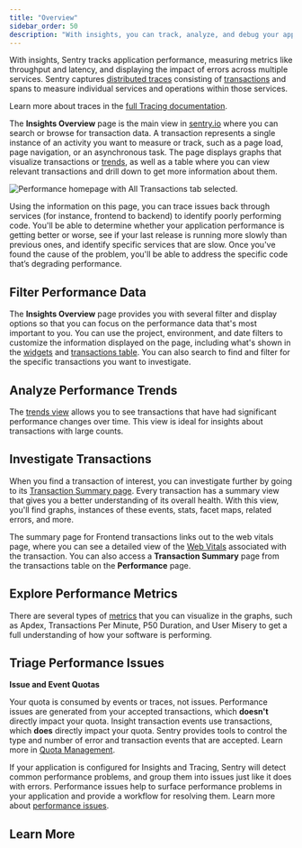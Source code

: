 ```yaml
---
title: "Overview"
sidebar_order: 50
description: "With insights, you can track, analyze, and debug your application's performance. Sentry helps you identify performance opportunities and trace issues back to poorly performing code."
---
```


With insights, Sentry tracks application performance, measuring metrics like throughput and latency, and displaying the impact of errors across multiple services. Sentry captures [distributed traces](/product/sentry-basics/tracing/distributed-tracing/) consisting of [transactions](/product/insights/overview/transaction-summary/#what-is-a-transaction) and spans to measure individual services and operations within those services.

<Alert>

Learn more about traces in the [full Tracing documentation](/product/sentry-basics/tracing/).

</Alert>

The **Insights Overview** page is the main view in [sentry.io](https://sentry.io) where you can search or browse for transaction data. A transaction represents a single instance of an activity you want to measure or track, such as a page load, page navigation, or an asynchronous task. The page displays graphs that visualize transactions or [trends](/product/insights/overview/trends/), as well as a table where you can view relevant transactions and drill down to get more information about them.

![Performance homepage with All Transactions tab selected.](./img/01_full_widget_all.png)

Using the information on this page, you can trace issues back through services (for instance, frontend to backend) to identify poorly performing code. You'll be able to determine whether your application performance is getting better or worse, see if your last release is running more slowly than previous ones, and identify specific services that are slow. Once you've found the cause of the problem, you'll be able to address the specific code that’s degrading performance.

## Filter Performance Data

The **Insights Overview** page provides you with several filter and display options so that you can focus on the performance data that's most important to you. You can use the project, environment, and date filters to customize the information displayed on the page, including what's shown in the [widgets](/product/insights/overview/filters-display/#widgets) and [transactions table](/product/insights/overview/filters-display/#transaction-table). You can also search to find and filter for the specific transactions you want to investigate.

## Analyze Performance Trends

The [trends view](/product/insights/overview/trends/) allows you to see transactions that have had significant performance changes over time. This view is ideal for insights about transactions with large counts.

## Investigate Transactions

When you find a transaction of interest, you can investigate further by going to its [Transaction Summary page](/product/insights/overview/transaction-summary). Every transaction has a summary view that gives you a better understanding of its overall health. With this view, you'll find graphs, instances of these events, stats, facet maps, related errors, and more.

The summary page for Frontend transactions links out to the web vitals page, where you can see a detailed view of the [Web Vitals](/product/insights/web-vitals/) associated with the transaction. You can also access a **Transaction Summary** page from the transactions table on the **Performance** page.

## Explore Performance Metrics

There are several types of [metrics](/product/insights/overview/metrics/) that you can visualize in the graphs, such as Apdex, Transactions Per Minute, P50 Duration, and User Misery to get a full understanding of how your software is performing.

## Triage Performance Issues

<Alert>

**Issue and Event Quotas**

Your quota is consumed by events or traces, not issues. Performance issues are generated from your accepted transactions, which **doesn't** directly impact your quota. Insight transaction events use transactions, which **does** directly impact your quota. Sentry provides tools to control the type and number of error and transaction events that are accepted. Learn more in [Quota Management](/pricing/quotas/manage-transaction-quota).

</Alert>

If your application is configured for Insights and Tracing, Sentry will detect common performance problems, and group them into issues just like it does with errors. Performance issues help to surface performance problems in your application and provide a workflow for resolving them. Learn more about [performance issues](/product/issues/issue-details/performance-issues/).

## Learn More

<PageGrid />
